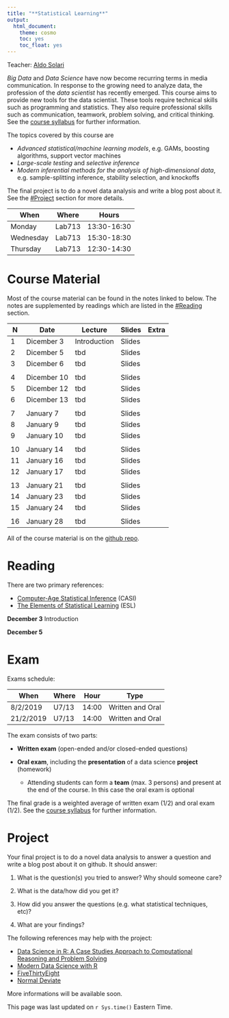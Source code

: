 ```yaml
---
title: "**Statistical Learning**"
output:
  html_document:
    theme: cosmo
    toc: yes
    toc_float: yes
---
```


Teacher: [Aldo Solari](https://aldosolari.github.io/)

*Big Data* and *Data Science* have now become recurring terms in media communication. In response to the growing need to analyze data, the profession of the *data scientist* has recently emerged. This course aims to provide new tools for the data scientist. These tools require technical skills such as programming and statistics. They also require professional skills such as communication, teamwork, problem solving, and critical thinking. See the [course syllabus](https://aldosolari.github.io/SL/syllabus/syllabus.html) for further information.

The topics covered by this course are

* *Advanced statistical/machine learning models*, e.g. GAMs, boosting algorithms, support vector machines
* *Large-scale testing* and *selective inference*
* *Modern inferential methods for the analysis of high-dimensional data*, e.g.  sample-splitting inference, stability selection, and knockoffs

The final project is to do a novel data analysis and write a blog post about it. See the [#Project](#project) section for more details.


| When | Where | Hours |
|---|---|----|
| Monday | Lab713 | 13:30-16:30 |
| Wednesday | Lab713 | 15:30-18:30|
| Thursday | Lab713 | 12:30-14:30|


# **Course Material**

Most of the course material can be found in the notes linked to below. The notes are supplemented by readings which are listed in the [#Reading](#reading) section.

| N | Date |  Lecture |  Slides | Extra |
|--|--|--------------|--------|-------|
| 1 | Dicember 3 | Introduction | Slides |  |
| 2 | Dicember 5 | tbd | Slides | |
| 3 | Dicember 6 | tbd | Slides | |
|||||
| 4 | Dicember 10 | tbd | Slides | |
| 5 | Dicember 12 | tbd | Slides | |
| 6 | Dicember 13 | tbd | Slides | |
|||||
| 7 | January 7 | tbd | Slides | |
| 8 | January 9 | tbd | Slides | |
| 9 | January 10 | tbd | Slides | |
|||||
| 10 | January 14 | tbd | Slides | |
| 11 | January 16 | tbd | Slides | |
| 12 | January 17 | tbd | Slides | |
|||||
| 13 | January 21 | tbd | Slides | |
| 14 | January 23 | tbd | Slides | |
| 15 | January 24 | tbd | Slides | |
|||||
| 16 | January 28 | tbd | Slides | | 

All of the course material is on the [github repo](https://github.com/aldosolari/SL). 

# **Reading**

There are two primary references:

* [Computer-Age Statistical Inference](https://web.stanford.edu/~hastie/CASI/) (CASI)
* [The Elements of Statistical Learning](https://web.stanford.edu/~hastie/ElemStatLearn/) (ESL)


**December 3** Introduction 

**December 5**



# **Exam**

Exams schedule:

|When | Where | Hour | Type |
|---|---|---|---|
| 8/2/2019 | U7/13 | 14:00 | Written and Oral |
| 21/2/2019 | U7/13 | 14:00 | Written and Oral |

The exam consists of two parts:

- __Written exam__ (open-ended and/or closed-ended questions)

- __Oral exam__, including the __presentation__ of a data science __project__ (homework)
    - Attending students can form a __team__ (max. 3 persons) and present at the end of the course. In this case the oral exam is optional

The final grade is a weighted average of written exam (1/2) and oral exam (1/2). See the [course syllabus](https://aldosolari.github.io/SL/syllabus/syllabus.html) for further information.




# **Project**

Your final project is to do a novel data analysis to answer a question and write a blog post about it on github. It should answer:

1. What is the question(s) you tried to answer? Why should someone care?

2. What is the data/how did you get it?

3. How did you answer the questions (e.g. what statistical techniques, etc)?

4. What are your findings?

The following references may help with the project:

* [Data Science in R: A Case Studies Approach to Computational Reasoning and Problem Solving](http://rdatasciencecases.org/) 
* [Modern Data Science with R](https://mdsr-book.github.io/) 
* [FiveThirtyEight](https://fivethirtyeight.com/)
* [Normal Deviate](https://normaldeviate.wordpress.com/)

More informations will be available soon.


This page was last updated on `r Sys.time()` Eastern Time.

